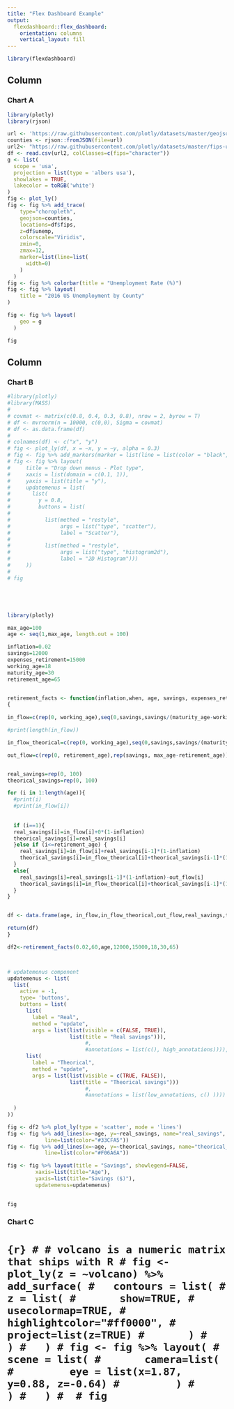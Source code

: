 ---
title: "Flex Dashboard Example"
output: 
  flexdashboard::flex_dashboard:
    orientation: columns
    vertical_layout: fill
---

```{r setup, include=FALSE}
library(flexdashboard)
```

Column {data-width=650}
-----------------------------------------------------------------------

### Chart A

```{r}

library(plotly)
library(rjson)

url <- 'https://raw.githubusercontent.com/plotly/datasets/master/geojson-counties-fips.json'
counties <- rjson::fromJSON(file=url)
url2<- "https://raw.githubusercontent.com/plotly/datasets/master/fips-unemp-16.csv"
df <- read.csv(url2, colClasses=c(fips="character"))
g <- list(
  scope = 'usa',
  projection = list(type = 'albers usa'),
  showlakes = TRUE,
  lakecolor = toRGB('white')
)
fig <- plot_ly()
fig <- fig %>% add_trace(
    type="choropleth",
    geojson=counties,
    locations=df$fips,
    z=df$unemp,
    colorscale="Viridis",
    zmin=0,
    zmax=12,
    marker=list(line=list(
      width=0)
    )
  )
fig <- fig %>% colorbar(title = "Unemployment Rate (%)")
fig <- fig %>% layout(
    title = "2016 US Unemployment by County"
)

fig <- fig %>% layout(
    geo = g
  )

fig
```

Column {data-width=350}
-----------------------------------------------------------------------

### Chart B

```{r}
#library(plotly)
#library(MASS)
# 
# covmat <- matrix(c(0.8, 0.4, 0.3, 0.8), nrow = 2, byrow = T)
# df <- mvrnorm(n = 10000, c(0,0), Sigma = covmat)
# df <- as.data.frame(df)
# 
# colnames(df) <- c("x", "y")
# fig <- plot_ly(df, x = ~x, y = ~y, alpha = 0.3)
# fig <- fig %>% add_markers(marker = list(line = list(color = "black", width = 1)))
# fig <- fig %>% layout(
#     title = "Drop down menus - Plot type",
#     xaxis = list(domain = c(0.1, 1)),
#     yaxis = list(title = "y"),
#     updatemenus = list(
#       list(
#         y = 0.8,
#         buttons = list(
# 
#           list(method = "restyle",
#                args = list("type", "scatter"),
#                label = "Scatter"),
# 
#           list(method = "restyle",
#                args = list("type", "histogram2d"),
#                label = "2D Histogram")))
#     ))
# 
# fig






```


```{r}

library(plotly)

max_age=100
age <- seq(1,max_age, length.out = 100)

inflation=0.02
savings=12000
expenses_retirement=15000
working_age=18
maturity_age=30
retirement_age=65


retirement_facts <- function(inflation,when, age, savings, expenses_retirement,working_age, maturity_age, retirement_age)
{
  
in_flow=c(rep(0, working_age),seq(0,savings,savings/(maturity_age-working_age-1)),rep(savings, retirement_age-maturity_age),rep(0, max_age-retirement_age))

#print(length(in_flow))

in_flow_theorical=c(rep(0, working_age),seq(0,savings,savings/(maturity_age-working_age-1)),rep(savings, max_age-maturity_age))

out_flow=c(rep(0, retirement_age),rep(savings, max_age-retirement_age))


real_savings=rep(0, 100)
theorical_savings=rep(0, 100)

for (i in 1:length(age)){
  #print(i)
  #print(in_flow[i])
  
  
  if (i==1){
  real_savings[i]=in_flow[i]+0*(1-inflation)
  theorical_savings[i]=real_savings[i]
  }else if (i<=retirement_age) {
    real_savings[i]=in_flow[i]+real_savings[i-1]*(1-inflation)
    theorical_savings[i]=in_flow_theorical[i]+theorical_savings[i-1]*(1-inflation)
  }
  else{
    real_savings[i]=real_savings[i-1]*(1-inflation)-out_flow[i]
    theorical_savings[i]=in_flow_theorical[i]+theorical_savings[i-1]*(1-inflation)
  }
}


df <- data.frame(age, in_flow,in_flow_theorical,out_flow,real_savings,theorical_savings)

return(df)
}

df2<-retirement_facts(0.02,60,age,12000,15000,18,30,65)



# updatemenus component
updatemenus <- list(
  list(
    active = -1,
    type= 'buttons',
    buttons = list(
      list(
        label = "Real",
        method = "update",
        args = list(list(visible = c(FALSE, TRUE)),
                    list(title = "Real savings"))),
                         #,
                         #annotations = list(c(), high_annotations)))),
      list(
        label = "Theorical",
        method = "update",
        args = list(list(visible = c(TRUE, FALSE)),
                    list(title = "Theorical savings")))
                         #,
                         #annotations = list(low_annotations, c() ))))
   
  )
))

fig <- df2 %>% plot_ly(type = 'scatter', mode = 'lines') 
fig <- fig %>% add_lines(x=~age, y=~real_savings, name="real_savings",
            line=list(color="#33CFA5")) 
fig <- fig %>% add_lines(x=~age, y=~theorical_savings, name="theorical_savings",
            line=list(color="#F06A6A")) 

fig <- fig %>% layout(title = "Savings", showlegend=FALSE,
         xaxis=list(title="Age"),
         yaxis=list(title="Savings ($)"),
         updatemenus=updatemenus)
          

fig


```

### Chart C

# ```{r}
# # volcano is a numeric matrix that ships with R
# fig <- plot_ly(z = ~volcano) %>% add_surface(
#   contours = list(
#     z = list(
#       show=TRUE,
#       usecolormap=TRUE,
#       highlightcolor="#ff0000",
#       project=list(z=TRUE)
#       )
#     )
#   )
# fig <- fig %>% layout(
#     scene = list(
#       camera=list(
#         eye = list(x=1.87, y=0.88, z=-0.64)
#         )
#       )
#   )
# 
# fig
```

